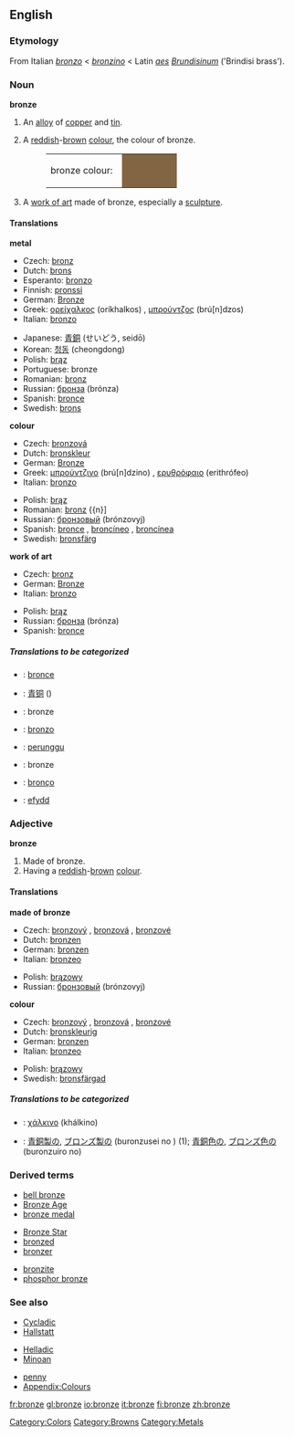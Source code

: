 {{wikipedia}}
==English==

===Etymology===
From Italian ''[[bronzo]]'' < ''[[bronzino]]'' < Latin ''[[aes]] [[Brundisinus|Brundisinum]]'' ('Brindisi brass').

===Noun===
'''bronze'''

#{{uncountable}} An [[alloy]] of [[copper]] and [[tin]].
#{{countable}} {{uncountable}} A [[reddish]]-[[brown]] [[colour]], the colour of bronze.
#:<table><tr><td>bronze colour: &nbsp;</td><td bgcolor="#826644" width="80">&nbsp; </td></tr></table>
#{{countable}} A [[work of art]] made of bronze, especially a [[sculpture]].


====Translations====
'''metal'''
{{top}}
*Czech: [[bronz]] {{m}}
*Dutch: [[brons]] {{n}}
*Esperanto: [[bronzo]]
*Finnish: [[pronssi]]
*German: [[Bronze]] {{f}}
*Greek: [[ορείχαλκος]] (oríkhalkos) {{m}}, [[μπρούντζος]] (brú[n]dzos) {{m}}
*Italian: [[bronzo]] {{m}}
{{mid}}
*Japanese: [[青銅]] (せいどう, seidō)
*Korean: [[청동]] (cheongdong)
*Polish: [[brąz]] {{m}}
*Portuguese: bronze {{m}}
*Romanian: [[bronz]] {{n}}
*Russian: [[бронза]] (brónza) {{f}}
*Spanish: [[bronce]] {{m}}
*Swedish: [[brons]]
{{bottom}}

'''colour'''
{{top}}
*Czech: [[bronzová]] {{f}}
*Dutch: [[bronskleur]] {{f}}
*German: [[Bronze]] {{f}}
*Greek: [[μπρούντζινο]] (brú[n]dzino) {{n}}, [[ερυθρόφαιο]] (erithrófeo) {{n}}
*Italian: [[bronzo]] {{m}}
{{mid}}
*Polish: [[brąz]] {{m}}
*Romanian: [[bronz]] {{n}]
*Russian: [[бронзовый]] (brónzovyj)
*Spanish: [[bronce]] {{m}}, [[broncíneo]] {{m}}, [[broncínea]] {{f}}
*Swedish: [[bronsfärg]]
{{bottom}}

'''work of art'''
{{top}}
*Czech: [[bronz]] {{m}}
*German: [[Bronze]] {{f}}
*Italian: [[bronzo]] {{m}}
{{mid}}
*Polish: [[brąz]] {{m}}
*Russian: [[бронза]] (brónza) {{f}}
*Spanish: [[bronce]] {{m}}
{{bottom}}

=====Translations to be categorized=====
{{checktrans}}
<!--Remove this section once all of the translations below have been moved into the tables above.-->
*{{ttbc|Asturian}}: [[bronce]]
*{{ttbc|Chinese}}: [[青铜]] ()
*{{ttbc|French}}: bronze
*{{ttbc|Ido}}: [[bronzo]] {{m}}
*{{ttbc|Indonesian}}: [[perunggu]]
*{{ttbc|Low Saxon}}: bronze
*{{ttbc|Portuguese}}: [[bronço]] {{m}}
*{{ttbc|Welsh}}: [[efydd]]

===Adjective===
'''bronze'''
#Made of bronze.
#Having a [[reddish]]-[[brown]] [[colour]].

====Translations====

'''made of bronze'''
{{top}}
*Czech: [[bronzový]] {{m}}, [[bronzová]] {{f}}, [[bronzové]] {{n}}
*Dutch: [[bronzen]]
*German: [[bronzen]]
*Italian: [[bronzeo]]
{{mid}}
*Polish: [[brązowy]]
*Russian: [[бронзовый]] (brónzovyj)
{{bottom}}

'''colour'''
{{top}}
*Czech: [[bronzový]] {{m}}, [[bronzová]] {{f}}, [[bronzové]] {{n}}
*Dutch: [[bronskleurig]]
*German: [[bronzen]]
*Italian: [[bronzeo]]
{{mid}}
*Polish: [[brązowy]]
*Swedish: [[bronsfärgad]]
{{bottom}}

=====Translations to be categorized=====
{{checktrans}}
<!--Remove this section once all of the translations below have been moved into the tables above.-->
*{{ttbc|Greek}}: [[χάλκινο]] (khálkino) {{m}}
*{{ttbc|Japanese}}: [[青銅製]]の, [[ブロンズ製]]の (buronzusei no ) (1); [[青銅色]]の, [[ブロンズ色]]の (buronzuiro no)

===Derived terms===
{{top3}}
*[[bell bronze]]
*[[Bronze Age]]
*[[bronze medal]]
{{mid3}}
*[[Bronze Star]]
*[[bronzed]]
*[[bronzer]]
{{mid3}}
*[[bronzite]]
*[[phosphor bronze]]
{{bottom}}

===See also===
{{top3}}
*[[Cycladic]]
*[[Hallstatt]]
{{mid3}}
*[[Helladic]]
*[[Minoan]]
{{mid3}}
*[[penny]]
*[[Wiktionary_Appendix:Colours|Appendix:Colours]]
{{bottom}}

[[Category:Colors]]
[[Category:Browns]]
[[Category:Metals]]

[[fr:bronze]]
[[gl:bronze]]
[[io:bronze]]
[[it:bronze]]
[[fi:bronze]]
[[zh:bronze]]
